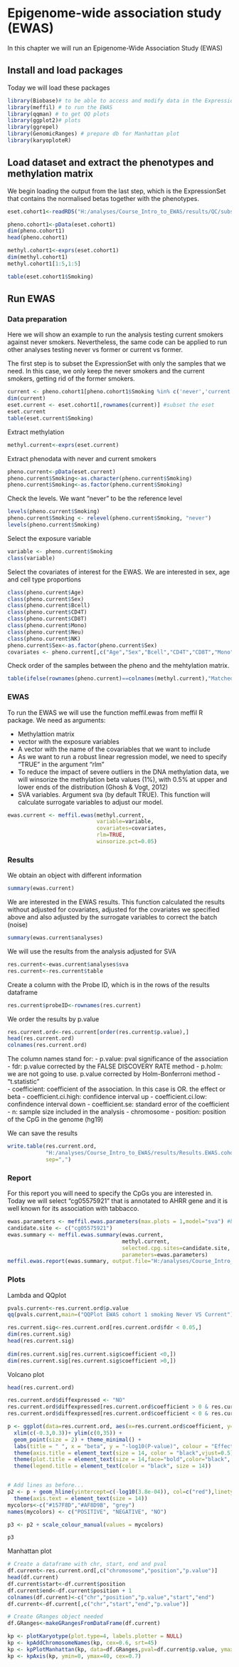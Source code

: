 # Epigenome-wide association study (EWAS)
In this chapter we will run an Epigenome-Wide Association Study (EWAS)

## Install and load packages
Today we will load these packages
```r
library(Biobase)# to be able to access and modify data in the ExpressionSet
library(meffil) # to run the EWAS
library(qqman) # to get QQ plots
library(ggplot2)# plots
library(ggrepel)
library(GenomicRanges) # prepare db for Manhattan plot
library(karyoploteR)
```

## Load dataset and extract the phenotypes and methylation matrix

We begin loading the output from the last step, which is the ExpressionSet that
contains the normalised betas together with the phenotypes.
```r
eset.cohort1<-readRDS("H:/analyses/Course_Intro_to_EWAS/results/QC/subsets/GSE42861_norm_cohort1.Rds") 

pheno.cohort1<-pData(eset.cohort1)
dim(pheno.cohort1)
head(pheno.cohort1)

methyl.cohort1<-exprs(eset.cohort1)
dim(methyl.cohort1) 
methyl.cohort1[1:5,1:5]

table(eset.cohort1$Smoking)
```

## Run EWAS
### Data preparation
Here we will show an example to run the analysis testing current smokers against 
never smokers. Nevertheless, the same code can be applied to run other
analyses testing never vs former or current vs former. 

The first step is to subset the ExpressionSet with only the samples that we need.
In this case, we only keep the never smokers and the current smokers,
getting rid of the former smokers. 
```r
current <- pheno.cohort1[pheno.cohort1$Smoking %in% c('never','current'),]
dim(current)
eset.current <- eset.cohort1[,rownames(current)] #subset the eset
eset.current
table(eset.current$Smoking)
```

Extract methylation
```r
methyl.current<-exprs(eset.current)
```

Extract phenodata with never and current smokers
```r
pheno.current<-pData(eset.current)
pheno.current$Smoking<-as.character(pheno.current$Smoking)
pheno.current$Smoking<-as.factor(pheno.current$Smoking)
```

Check the levels. We want "never" to be the reference level
```r
levels(pheno.current$Smoking)
pheno.current$Smoking <- relevel(pheno.current$Smoking, "never")
levels(pheno.current$Smoking)
```
Select the exposure variable
```r
variable <- pheno.current$Smoking
class(variable)
```
Select the covariates of interest for the EWAS. We are interested in sex, age 
and cell type proportions
```r
class(pheno.current$Age)
class(pheno.current$Sex)
class(pheno.current$Bcell)
class(pheno.current$CD4T)
class(pheno.current$CD8T)
class(pheno.current$Mono)
class(pheno.current$Neu)
class(pheno.current$NK)
pheno.current$Sex<-as.factor(pheno.current$Sex)
covariates <- pheno.current[,c("Age","Sex","Bcell","CD4T","CD8T","Mono","Neu","NK")]
```

Check order of the samples between the pheno and the mehtylation matrix.
```r
table(ifelse(rownames(pheno.current)==colnames(methyl.current),"Matched","--NOT MATCHED--"))
```
### EWAS
To run the EWAS we will use the function meffil.ewas from meffil R package. We need as arguments:

- Methylattion matrix
- vector with the exposure variables
- A vector with the name of the covariables that we want to include
- As we want to run a robust linear regression model, we need to specify "TRUE" in the argument "rlm"
- To reduce the impact of severe outliers in the DNA methylation data, we will winsorize the methylation beta values (1%), with 0.5% at upper and lower ends of the distribution (Ghosh & Vogt, 2012)
- SVA variables. Argument sva (by default TRUE). This function will calculate surrogate variables to adjust our model. 

```r
ewas.current <- meffil.ewas(methyl.current,
                            variable=variable,
                            covariates=covariates,
                            rlm=TRUE,
                            winsorize.pct=0.05)
```

### Results
We obtain an object with different information
```r
summary(ewas.current)
```
We are interested in the EWAS results. This function calculated the results  without adjusted for covariates, adjusted for the covariates we specified above
and also adjusted by the surrogate variables to correct the batch (noise)
```r
summary(ewas.current$analyses)
```
We will use the results from the analysis adjusted for SVA
```r
res.current<-ewas.current$analyses$sva
res.current<-res.current$table
```
Create a column with the Probe ID, which is in the rows of the results dataframe
```r
res.current$probeID<-rownames(res.current)
```

We order the results by p.value
```r
res.current.ord<-res.current[order(res.current$p.value),]
head(res.current.ord)
colnames(res.current.ord)
```
The column names stand for:
- p.value: pval significance of the association
- fdr: p.value corrected by the FALSE DISCOVERY RATE method
- p.holm: we are not going to use. p.value corrected by Holm-Bonferroni method
- "t.statistic"   
- coefficient: coefficient of the association. In this case is OR. the effect or beta
- coefficient.ci.high: confidence interval up 
- coefficient.ci.low: confindence interval down
- coefficient.se:  standard error of the coefficient
- n: sample size included in the analysis
- chromosome
- position: position of the CpG in the genome (hg19)         

We can save the results
```r
write.table(res.current.ord,
            "H:/analyses/Course_Intro_to_EWAS/results/Results.EWAS.cohort1.NeverVScurrent.txt",
            sep=",")

```

### Report
For this report you will need to specify the CpGs you are interested in. Today
we will select "cg05575921" that is annotated to AHRR gene and it is well known
for its association with tabbacco. 

```r
ewas.parameters <- meffil.ewas.parameters(max.plots = 1,model="sva") #by default uses pval/ number of tests
candidate.site <- c("cg05575921")
ewas.summary <- meffil.ewas.summary(ewas.current,
                                    methyl.current,
                                    selected.cpg.sites=candidate.site,
                                    parameters=ewas.parameters)								
meffil.ewas.report(ewas.summary, output.file="H:/analyses/Course_Intro_to_EWAS/results/EWAS.results/Reports/Report.EWAS.cohort1.NeverVScurrent.html")
```

### Plots
Lambda and QQplot
```r
pvals.current<-res.current.ord$p.value
qq(pvals.current,main=("QQPlot EWAS cohort 1 smoking Never VS Current")) 

res.current.sig<-res.current.ord[res.current.ord$fdr < 0.05,]
dim(res.current.sig)
head(res.current.sig)
     
dim(res.current.sig[res.current.sig$coefficient <0,]) 
dim(res.current.sig[res.current.sig$coefficient >0,]) 

```

Volcano plot
```r
head(res.current.ord)

res.current.ord$diffexpressed <- "NO"
res.current.ord$diffexpressed[res.current.ord$coefficient > 0 & res.current.ord$fdr <0.05] <- "POSITIVE"
res.current.ord$diffexpressed[res.current.ord$coefficient < 0 & res.current.ord$fdr <0.05] <- "NEGATIVE"

p <- ggplot(data=res.current.ord, aes(x=res.current.ord$coefficient, y=-log10(res.current.ord$p.value), col=res.current.ord$diffexpressed)) +
  xlim(c(-0.3,0.3))+ ylim(c(0,35)) + 
  geom_point(size = 2) + theme_minimal() +
  labs(title = " ", x = "beta", y = "-log10(P-value)", colour = "Effect") + 
  theme(axis.title = element_text(size = 14, color = "black",vjust=0.5)) + 
  theme(plot.title = element_text(size = 14,face="bold",color="black", hjust= 0.5, vjust=0.5)) + 
  theme(legend.title = element_text(color = "black", size = 14))


# Add lines as before...
p2 <- p + geom_hline(yintercept=c(-log10(3.8e-04)), col=c("red"),linetype = "dashed") + 
  theme(axis.text = element_text(size = 14))
mycolors<-c("#157F8D","#AF8D9B", "grey")
names(mycolors) <- c("POSITIVE", "NEGATIVE", "NO")

p3 <- p2 + scale_colour_manual(values = mycolors)

p3

```
Manhattan plot
```r
# Create a dataframe with chr, start, end and pval
df.current<-res.current.ord[,c("chromosome","position","p.value")]
head(df.current)
df.current$start<-df.current$position 
df.current$end<-df.current$position + 1
colnames(df.current)<-c("chr","position","p.value","start","end")
df.current<-df.current[,c("chr","start","end","p.value")]

# Create GRanges object needed 
df.GRanges<-makeGRangesFromDataFrame(df.current)

kp <- plotKaryotype(plot.type=4, labels.plotter = NULL)
kp <- kpAddChromosomeNames(kp, cex=0.6, srt=45)
kp <- kpPlotManhattan(kp, data=df.GRanges,pval=df.current$p.value, ymax=40,genomewideline =3.42)
kp <- kpAxis(kp, ymin=0, ymax=40, cex=0.7)
```

